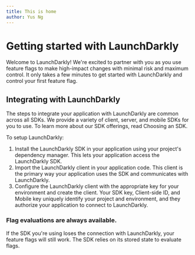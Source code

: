 ```yaml
---
title: This is home
author: Yus Ng
---
```


# Getting started with LaunchDarkly

<Frontmatter />

Welcome to LaunchDarkly! We're excited to partner with you as you use feature flags to make high-impact changes with minimal risk and maximum control. It only takes a few minutes to get started with LaunchDarkly and control your first feature flag.

<Card />

## Integrating with LaunchDarkly

The steps to integrate your application with LaunchDarkly are common across all SDKs. We provide a variety of client, server, and mobile SDKs for you to use. To learn more about our SDK offerings, read Choosing an SDK.

To setup LaunchDarkly:

1. Install the LaunchDarkly SDK in your application using your project's dependency manager. This lets your application access the LaunchDarkly SDK.
2. Import the LaunchDarkly client in your application code. This client is the primary way your application uses the SDK and communicates with LaunchDarkly.
3. Configure the LaunchDarkly client with the appropriate key for your environment and create the client. Your SDK key, Client-side ID, and Mobile key uniquely identify your project and environment, and they authorize your application to connect to LaunchDarkly.

### Flag evaluations are always available.

If the SDK you're using loses the connection with LaunchDarkly, your feature flags will still work. The SDK relies on its stored state to evaluate flags.